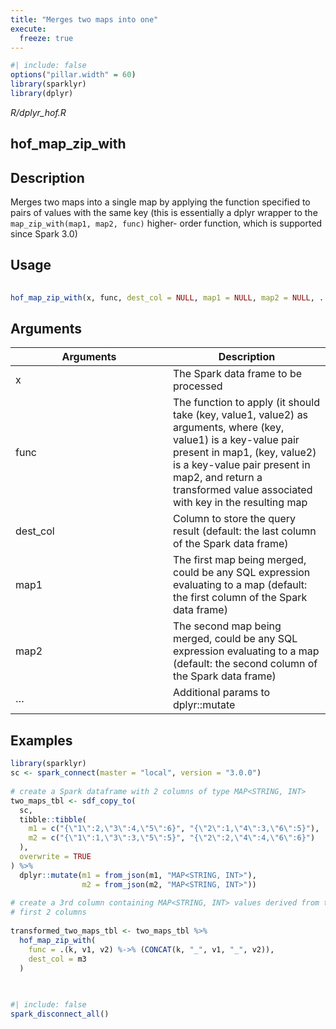 ```yaml
---
title: "Merges two maps into one"
execute:
  freeze: true
---
```


```r
#| include: false
options("pillar.width" = 60)
library(sparklyr) 
library(dplyr)
```

*R/dplyr_hof.R*

## hof_map_zip_with

## Description
 Merges two maps into a single map by applying the function specified to pairs of values with the same key (this is essentially a dplyr wrapper to the `map_zip_with(map1, map2, func)` higher- order function, which is supported since Spark 3.0) 


## Usage
```r
 
hof_map_zip_with(x, func, dest_col = NULL, map1 = NULL, map2 = NULL, ...) 
```

## Arguments
|Arguments|Description|
|---|---|
| x | The Spark data frame to be processed |
| func | The function to apply (it should take (key, value1, value2) as arguments, where (key, value1) is a key-value pair present in map1, (key, value2) is a key-value pair present in map2, and return a transformed value associated with key in the resulting map |
| dest_col | Column to store the query result (default: the last column of the Spark data frame) |
| map1 | The first map being merged, could be any SQL expression evaluating to a map (default: the first column of the Spark data frame) |
| map2 | The second map being merged, could be any SQL expression evaluating to a map (default: the second column of the Spark data frame) |
| ... | Additional params to dplyr::mutate |





## Examples
```r
 
 
library(sparklyr) 
sc <- spark_connect(master = "local", version = "3.0.0") 
 
# create a Spark dataframe with 2 columns of type MAP<STRING, INT> 
two_maps_tbl <- sdf_copy_to( 
  sc, 
  tibble::tibble( 
    m1 = c("{\"1\":2,\"3\":4,\"5\":6}", "{\"2\":1,\"4\":3,\"6\":5}"), 
    m2 = c("{\"1\":1,\"3\":3,\"5\":5}", "{\"2\":2,\"4\":4,\"6\":6}") 
  ), 
  overwrite = TRUE 
) %>% 
  dplyr::mutate(m1 = from_json(m1, "MAP<STRING, INT>"), 
                m2 = from_json(m2, "MAP<STRING, INT>")) 
 
# create a 3rd column containing MAP<STRING, INT> values derived from the 
# first 2 columns 
 
transformed_two_maps_tbl <- two_maps_tbl %>% 
  hof_map_zip_with( 
    func = .(k, v1, v2) %->% (CONCAT(k, "_", v1, "_", v2)), 
    dest_col = m3 
  ) 
 
 
```



```r
#| include: false
spark_disconnect_all()
```
